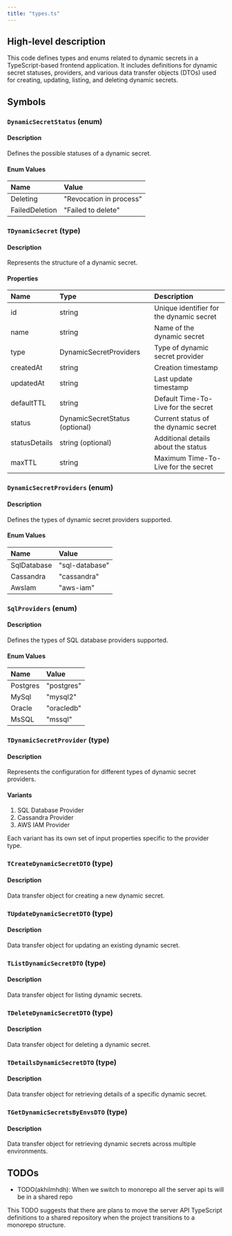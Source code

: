 ```yaml
---
title: "types.ts"
---
```


## High-level description
This code defines types and enums related to dynamic secrets in a TypeScript-based frontend application. It includes definitions for dynamic secret statuses, providers, and various data transfer objects (DTOs) used for creating, updating, listing, and deleting dynamic secrets.

## Symbols

### `DynamicSecretStatus` (enum)
#### Description
Defines the possible statuses of a dynamic secret.

#### Enum Values
| Name | Value |
|:-----|:------|
| Deleting | "Revocation in process" |
| FailedDeletion | "Failed to delete" |

### `TDynamicSecret` (type)
#### Description
Represents the structure of a dynamic secret.

#### Properties
| Name | Type | Description |
|:-----|:-----|:------------|
| id | string | Unique identifier for the dynamic secret |
| name | string | Name of the dynamic secret |
| type | DynamicSecretProviders | Type of dynamic secret provider |
| createdAt | string | Creation timestamp |
| updatedAt | string | Last update timestamp |
| defaultTTL | string | Default Time-To-Live for the secret |
| status | DynamicSecretStatus (optional) | Current status of the dynamic secret |
| statusDetails | string (optional) | Additional details about the status |
| maxTTL | string | Maximum Time-To-Live for the secret |

### `DynamicSecretProviders` (enum)
#### Description
Defines the types of dynamic secret providers supported.

#### Enum Values
| Name | Value |
|:-----|:------|
| SqlDatabase | "sql-database" |
| Cassandra | "cassandra" |
| AwsIam | "aws-iam" |

### `SqlProviders` (enum)
#### Description
Defines the types of SQL database providers supported.

#### Enum Values
| Name | Value |
|:-----|:------|
| Postgres | "postgres" |
| MySql | "mysql2" |
| Oracle | "oracledb" |
| MsSQL | "mssql" |

### `TDynamicSecretProvider` (type)
#### Description
Represents the configuration for different types of dynamic secret providers.

#### Variants
1. SQL Database Provider
2. Cassandra Provider
3. AWS IAM Provider

Each variant has its own set of input properties specific to the provider type.

### `TCreateDynamicSecretDTO` (type)
#### Description
Data transfer object for creating a new dynamic secret.

### `TUpdateDynamicSecretDTO` (type)
#### Description
Data transfer object for updating an existing dynamic secret.

### `TListDynamicSecretDTO` (type)
#### Description
Data transfer object for listing dynamic secrets.

### `TDeleteDynamicSecretDTO` (type)
#### Description
Data transfer object for deleting a dynamic secret.

### `TDetailsDynamicSecretDTO` (type)
#### Description
Data transfer object for retrieving details of a specific dynamic secret.

### `TGetDynamicSecretsByEnvsDTO` (type)
#### Description
Data transfer object for retrieving dynamic secrets across multiple environments.

## TODOs
- TODO(akhilmhdh): When we switch to monorepo all the server api ts will be in a shared repo

This TODO suggests that there are plans to move the server API TypeScript definitions to a shared repository when the project transitions to a monorepo structure.